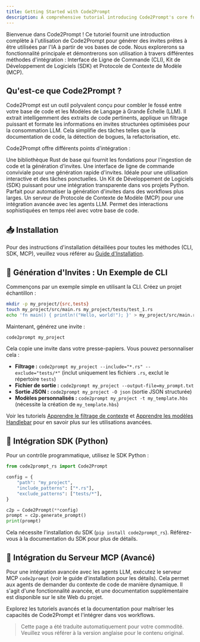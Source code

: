 ```yaml
---
title: Getting Started with Code2Prompt
description: A comprehensive tutorial introducing Code2Prompt's core functionality and its use across CLI, SDK, and MCP integrations.
---
```



<Card title="Présentation du Tutoriel">
  Bienvenue dans Code2Prompt ! Ce tutoriel fournit une introduction complète à
  l'utilisation de Code2Prompt pour générer des invites prêtes à être utilisées
  par l'IA à partir de vos bases de code. Nous explorerons sa fonctionnalité
  principale et démontrerons son utilisation à travers différentes méthodes
  d'intégration : Interface de Ligne de Commande (CLI), Kit de Développement de
  Logiciels (SDK) et Protocole de Contexte de Modèle (MCP).
</Card>

## Qu'est-ce que Code2Prompt ?

Code2Prompt est un outil polyvalent conçu pour combler le fossé entre votre base de code et les Modèles de Langage à Grande Échelle (LLM). Il extrait intelligemment des extraits de code pertinents, applique un filtrage puissant et formate les informations en invites structurées optimisées pour la consommation LLM. Cela simplifie des tâches telles que la documentation de code, la détection de bogues, la refactorisation, etc.

Code2Prompt offre différents points d'intégration :

<Tabs>
  <TabItem label="Core" icon="seti:rust">
    Une bibliothèque Rust de base qui fournit les fondations pour l'ingestion de
    code et la génération d'invites.
  </TabItem>
  <TabItem label="CLI" icon="seti:powershell">
    Une interface de ligne de commande conviviale pour une génération rapide
    d'invites. Idéale pour une utilisation interactive et des tâches
    ponctuelles.
  </TabItem>
  <TabItem label="SDK" icon="seti:python">
    Un Kit de Développement de Logiciels (SDK) puissant pour une intégration
    transparente dans vos projets Python. Parfait pour automatiser la génération
    d'invites dans des workflows plus larges.
  </TabItem>
  <TabItem label="MCP" icon="seti:db">
    Un serveur de Protocole de Contexte de Modèle (MCP) pour une intégration
    avancée avec les agents LLM. Permet des interactions sophistiquées en temps
    réel avec votre base de code.
  </TabItem>
</Tabs>

## 📥 Installation

Pour des instructions d'installation détaillées pour toutes les méthodes (CLI, SDK, MCP), veuillez vous référer au [Guide d'Installation](/../../docs/how_to/install).

## 🏁 Génération d'Invites : Un Exemple de CLI

Commençons par un exemple simple en utilisant la CLI. Créez un projet échantillon :

```bash
mkdir -p my_project/{src,tests}
touch my_project/src/main.rs my_project/tests/test_1.rs
echo 'fn main() { println!("Hello, world!"); }' > my_project/src/main.rs
```

Maintenant, générez une invite :

```bash
code2prompt my_project
```

Cela copie une invite dans votre presse-papiers. Vous pouvez personnaliser cela :

- **Filtrage :** `code2prompt my_project --include="*.rs" --exclude="tests/*"` (inclut uniquement les fichiers `.rs`, exclut le répertoire `tests`)
- **Fichier de sortie :** `code2prompt my_project --output-file=my_prompt.txt`
- **Sortie JSON :** `code2prompt my_project -O json` (sortie JSON structurée)
- **Modèles personnalisés :** `code2prompt my_project -t my_template.hbs` (nécessite la création de `my_template.hbs`)

Voir les tutoriels [Apprendre le filtrage de contexte](/../../docs/tutorials/learn_filters) et [Apprendre les modèles Handlebar](/../../docs/tutorials/learn_templates) pour en savoir plus sur les utilisations avancées.

## 🐍 Intégration SDK (Python)

Pour un contrôle programmatique, utilisez le SDK Python :

```python
from code2prompt_rs import Code2Prompt

config = {
    "path": "my_project",
    "include_patterns": ["*.rs"],
    "exclude_patterns": ["tests/*"],
}

c2p = Code2Prompt(**config)
prompt = c2p.generate_prompt()
print(prompt)
```

Cela nécessite l'installation du SDK (`pip install code2prompt_rs`). Référez-vous à la documentation du SDK pour plus de détails.

## 🤖 Intégration du Serveur MCP (Avancé)

Pour une intégration avancée avec les agents LLM, exécutez le serveur MCP `code2prompt` (voir le guide d'installation pour les détails). Cela permet aux agents de demander du contexte de code de manière dynamique. Il s'agit d'une fonctionnalité avancée, et une documentation supplémentaire est disponible sur le site Web du projet.

<Card title="Étapes suivantes">
  Explorez les tutoriels avancés et la documentation pour maîtriser les
  capacités de Code2Prompt et l'intégrer dans vos workflows.
</Card>

> Cette page a été traduite automatiquement pour votre commodité. Veuillez vous référer à la version anglaise pour le contenu original.
